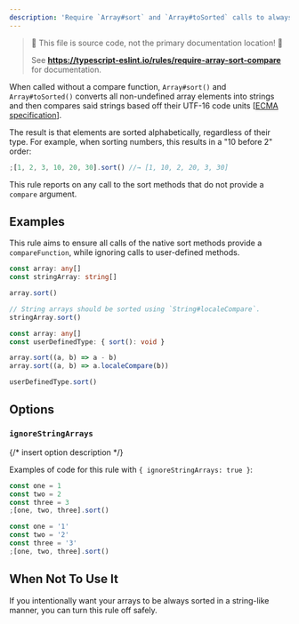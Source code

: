 ```yaml
---
description: 'Require `Array#sort` and `Array#toSorted` calls to always provide a `compareFunction`.'
---
```



> 🛑 This file is source code, not the primary documentation location! 🛑
>
> See **https://typescript-eslint.io/rules/require-array-sort-compare** for documentation.

When called without a compare function, `Array#sort()` and `Array#toSorted()` converts all non-undefined array elements into strings and then compares said strings based off their UTF-16 code units [[ECMA specification](https://www.ecma-international.org/ecma-262/9.0/#sec-sortcompare)].

The result is that elements are sorted alphabetically, regardless of their type.
For example, when sorting numbers, this results in a "10 before 2" order:

```ts
;[1, 2, 3, 10, 20, 30].sort() //→ [1, 10, 2, 20, 3, 30]
```

This rule reports on any call to the sort methods that do not provide a `compare` argument.

## Examples

This rule aims to ensure all calls of the native sort methods provide a `compareFunction`, while ignoring calls to user-defined methods.

<Tabs>
<TabItem value="❌ Incorrect">

```ts
const array: any[]
const stringArray: string[]

array.sort()

// String arrays should be sorted using `String#localeCompare`.
stringArray.sort()
```

</TabItem>
<TabItem value="✅ Correct">

```ts
const array: any[]
const userDefinedType: { sort(): void }

array.sort((a, b) => a - b)
array.sort((a, b) => a.localeCompare(b))

userDefinedType.sort()
```

</TabItem>
</Tabs>

## Options

### `ignoreStringArrays`

{/* insert option description */}

Examples of code for this rule with `{ ignoreStringArrays: true }`:

<Tabs>
<TabItem value="❌ Incorrect">

```ts option='{ "ignoreStringArrays": true }'
const one = 1
const two = 2
const three = 3
;[one, two, three].sort()
```

</TabItem>
<TabItem value="✅ Correct">

```ts option='{ "ignoreStringArrays": true }'
const one = '1'
const two = '2'
const three = '3'
;[one, two, three].sort()
```

</TabItem>
</Tabs>

## When Not To Use It

If you intentionally want your arrays to be always sorted in a string-like manner, you can turn this rule off safely.
